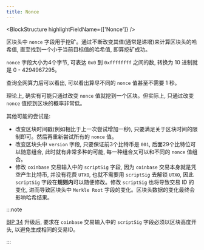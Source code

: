 ```yaml
---
title: Nonce
---
```


<BlockStructure highlightFieldName={['Nonce']} />

区块头中 `nonce` 字段用于挖矿。通过不断改变其值(通常是递增)来计算区块头的哈希值, 直至找到一个小于当前目标值的哈希值, 即算挖矿成功。

`nonce` 字段大小为4个字节, 可表达 `0x0` 到 `0xffffffff` 之间的数, 转换为 10 进制就是 0 - 4294967295。

<NetworkHashps />

查询全网算力后可以看出, 可以看出算尽不同的 `nonce` 值甚至不需要 1 秒。

理论上, 确实有可能只通过改变 `nonce` 值就挖到一个区块。但实际上, 只通过改变 `nonce` 值挖到区块的概率非常低。

其他可能的尝试是:

- 改变区块时间戳(例如相比于上一次尝试增加一秒), 只要满足关于区块时间的限制即可。然后再重新尝试所有的 `nonce` 值。
- 改变区块头中 `version` 字段, 只要保证前3个比特币是 `001`, 后面29个比特位可以随意组合, 此时就有非常多种的可能, 每一种组合又可以和不同的 `nonce` 值组合。
- 修改 `coinbase` 交易输入中的 `scriptSig` 字段, 因为 `coinbase` 交易本身就是凭空产生比特币, 并没有花费 `UTXO`, 也就不需要用 `scriptSig` 去解锁 `UTXO`, 因此 `scriptSig` 字段在**规则内**可以随便修改。修改 `scriptSig` 也将导致交易 ID 的变化, 进而导致区块头中 `Merkle Root` 字段的变化。区块头数据的变化最终会影响哈希结果。

:::note

[BIP 34](https://github.com/bitcoin/bips/blob/master/bip-0034.mediawiki) 升级后, 要求在 `coinbase` 交易输入中的 `scriptSig` 字段必须以区块高度开头, 以避免生成相同的交易ID。

:::
